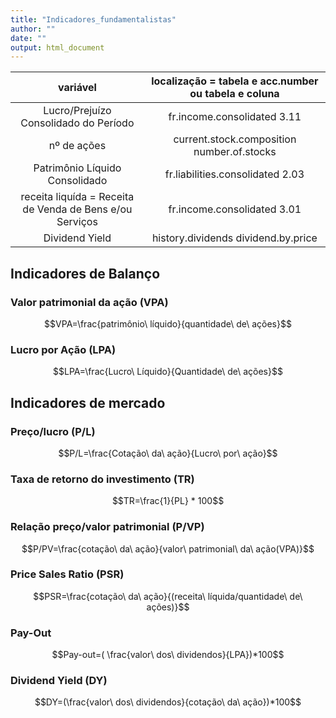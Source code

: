 ```yaml
---
title: "Indicadores_fundamentalistas"
author: ""
date: ""
output: html_document
---
```




 variável|localização =  tabela e acc.number ou tabela e coluna
:-------:|:----------:
 Lucro/Prejuízo Consolidado do Período | fr.income.consolidated 3.11
 nº de ações | current.stock.composition number.of.stocks
 Patrimônio Líquido Consolidado | fr.liabilities.consolidated 2.03
 receita liquída = Receita de Venda de Bens e/ou Serviços | fr.income.consolidated 3.01
 Dividend Yield | history.dividends dividend.by.price
 
 
 



## Indicadores de Balanço

### Valor patrimonial da ação (VPA)
$$VPA=\frac{patrimônio\ líquido}{quantidade\ de\ ações}$$

### Lucro por Ação (LPA)



  $$LPA=\frac{Lucro\ Líquido}{Quantidade\ de\ ações}$$


## Indicadores de mercado

### Preço/lucro (P/L)


 $$P/L=\frac{Cotação\ da\ ação}{Lucro\ por\ ação}$$

### Taxa de retorno do investimento (TR)


 $$TR=\frac{1}{PL} * 100$$

### Relação preço/valor patrimonial (P/VP)


 $$P/PV=\frac{cotação\ da\ ação}{valor\ patrimonial\ da\ ação(VPA)}$$

### Price Sales Ratio (PSR)


 $$PSR=\frac{cotação\ da\ ação}{(receita\ líquida/quantidade\ de\ ações)}$$

### Pay-Out


 $$Pay-out=( \frac{valor\ dos\ dividendos}{LPA})*100$$

### Dividend Yield (DY)


 $$DY=(\frac{valor\ dos\ dividendos}{cotação\ da\ ação})*100$$




